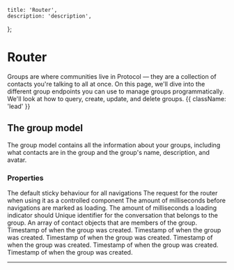 	title: 'Router',
	description: 'description',
};

# Router

Groups are where communities live in Protocol — they are a collection of contacts you're talking to all at once. On this page, we'll dive into the different group endpoints you can use to manage groups programmatically. We'll look at how to query, create, update, and delete groups. {{ className: 'lead' }}

## The group model

The group model contains all the information about your groups, including what contacts are in the group and the group's name, description, and avatar.

### Properties

<Properties>
	<Property name="sticky" type="boolean">
		The default sticky behaviour for all navigations
	</Property>
	<Property name="request" type="Request">
		The request for the router when using it as a controlled component
	</Property>
	<Property name="delayLoadingMs" type="integer">
		The amount of milliseconds before navigations are marked as loading.
	</Property>
	<Property name="minimumLoadingMs" type="integer">
		The amount of milliseconds a loading indicator should
	</Property>
	<Property name="defaultFormMethod" type="string">
		Unique identifier for the conversation that belongs to the group.
	</Property>
	<Property name="transformFormData" type="function">
		An array of contact objects that are members of the group.
	</Property>
	<Property name="onNavigate" type="timestamp">
		Timestamp of when the group was created.
	</Property>
	<Property name="onCancel" type="timestamp">
		Timestamp of when the group was created.
	</Property>
	<Property name="onNavigateStart" type="timestamp">
		Timestamp of when the group was created.
	</Property>
	<Property name="onError" type="timestamp">
		Timestamp of when the group was created.
	</Property>
	<Property name="onAborted" type="timestamp">
		Timestamp of when the group was created.
	</Property>
	<Property name="onNavigateEnd" type="timestamp">
		Timestamp of when the group was created.
	</Property>
</Properties>

---
